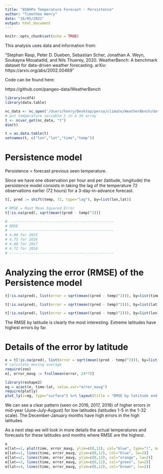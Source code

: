 ```yaml
---
title: "850HPa Temperature Forecast - Persistence"
author: "Timothée Henry"
date: "16/05/2021"
output: html_document
---
```


```r
knitr::opts_chunk$set(echo = TRUE)
```

This analysis uses data and information from:

"Stephan Rasp, Peter D. Dueben, Sebastian Scher, Jonathan A. Weyn, Soukayna Mouatadid, and Nils Thuerey, 2020. WeatherBench: A benchmark dataset for data-driven weather forecasting. arXiv: https://arxiv.org/abs/2002.00469"

Code can be found here:

https://github.com/pangeo-data/WeatherBench


```r
library(ncdf4)
library(data.table)

nc_data <- nc_open('/Users/henry/Desktop/perso/climate/WeatherBench/data/temperature_850hPa_2016_5.625deg.nc')
# put temperature variable t in a 3d array
t <- ncvar_get(nc_data, "t")
dim(t)

t = as.data.table(t)
setnames(t, c("lon","lat","time","temp"))
```

# Persistence model

Persistence = forecast previous seen temperature.

Since we have one observation per hour and per (latitude, longitude) the persistence model consists in taking the lag of the temperature 72 observations earlier (72 hours) for a 3-day-in-advance forecast.


```r
t[, pred := shift(temp, 72, type="lag"), by=list(lon,lat)]

# RMSE = Root Mean Squared Error
t[!is.na(pred), sqrt(mean((pred - temp)^2))]

# ------------------------------------------------
# RMSE
# ------------------------------------------------
# 4.80 for 2015
# 4.75 for 2016
# 4.80 for 2017
# 4.72 for 2018
# ------------------------------------------------

```

# Analyzing the error (RMSE) of the Persistence model

```r
t[!is.na(pred), list(error = sqrt(mean((pred - temp)^2))), by=list(time)][plot(time, error, ylim=c(0,10), main="RMSE by time")]

t[!is.na(pred), list(error = sqrt(mean((pred - temp)^2))), by=list(lat)][plot(lat, error, ylim=c(0,10), main="RMSE by latitude")]

t[!is.na(pred), list(error = sqrt(mean((pred - temp)^2))), by=list(lon)][plot(lon, error, ylim=c(0,10), main="RMSE by longitude")]
```

The RMSE by latitude is clearly the most interesting. Extreme latitudes have highest errors by far.

# Details of the error by latitude
```r
e = t[!is.na(pred), list(error = sqrt(mean((pred - temp)^2))), by=list(lat, time)]
# calculate moving average
require(zoo)
e[, error_mavg := frollmean(error, 24*7)]

library(reshape2)
eg = acast(e, time~lat, value.var="error_mavg")
require(plotly)
plot_ly(z=eg, type="surface") %>% layout(title = "RMSE by latitude and time")
```

We can see a clear pattern (seen on 2016, 2017, 2018) of higher errors in mid-year (June-July-August) for low latitudes (latitudes 1-5 in the 1-32 scale).
The December-January months have high errors in the high latitudes.

As a next step we will look in more details the actual temperatures and forecasts for these latitudes and months where RMSE are the highest.

```r
e
e[lat==1, plot(time, error_mavg, ylim=c(0,12), col="blue", type="l", main="RMSE by time")]
e[lat==1, lines(time, error_mavg, ylim=c(0,12), col="blue", lw=2)]
e[lat==2, lines(time, error_mavg, ylim=c(0,12), col="orange", lw=2)]
e[lat==3, lines(time, error_mavg, ylim=c(0,12), col="green", lw=2)]
e[lat==4, lines(time, error_mavg, ylim=c(0,12), col="brown", lw=2)]
```





